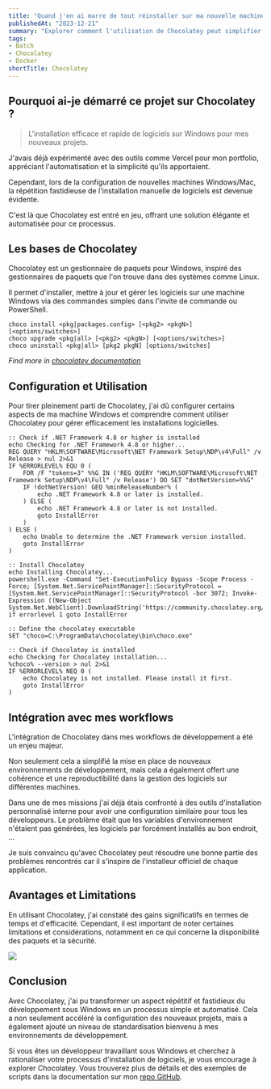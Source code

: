 ```yaml
---
title: "Quand j'en ai marre de tout réinstaller sur ma nouvelle machine..."
publishedAt: "2023-12-21"
summary: "Explorer comment l'utilisation de Chocolatey peut simplifier la réinstallation de logiciels et économiser un temps précieux."
tags:
- Batch
- Chocolatey
- Docker
shortTitle: Chocolatey
---
```


## Pourquoi ai-je démarré ce projet sur Chocolatey ?

> L'installation efficace et rapide de logiciels sur Windows pour mes nouveaux projets.

J'avais déjà expérimenté avec des outils comme Vercel pour mon portfolio, appréciant l'automatisation et la simplicité qu'ils apportaient.

Cependant, lors de la configuration de nouvelles machines Windows/Mac, la répétition fastidieuse de l'installation manuelle de logiciels est devenue évidente.

C'est là que Chocolatey est entré en jeu, offrant une solution élégante et automatisée pour ce processus.

## Les bases de Chocolatey
Chocolatey est un gestionnaire de paquets pour Windows, inspiré des gestionnaires de paquets que l'on trouve dans des systèmes comme Linux.

Il permet d'installer, mettre à jour et gérer les logiciels sur une machine Windows via des commandes simples dans l'invite de commande ou PowerShell.

```batch showLineNumbers {1-3}
choco install <pkg|packages.config> [<pkg2> <pkgN>] [<options/switches>]
choco upgrade <pkg|all> [<pkg2> <pkgN>] [<options/switches>]
choco uninstall <pkg|all> [pkg2 pkgN] [options/switches]
```
*Find more in [chocolatey documentation](https://docs.chocolatey.org/en-us/)*

## Configuration et Utilisation

Pour tirer pleinement parti de Chocolatey, j'ai dû configurer certains aspects de ma machine Windows et comprendre comment utiliser Chocolatey pour gérer efficacement les installations logicielles.

```batch showLineNumbers {3}
:: Check if .NET Framework 4.8 or higher is installed
echo Checking for .NET Framework 4.8 or higher...
REG QUERY "HKLM\SOFTWARE\Microsoft\NET Framework Setup\NDP\v4\Full" /v Release > nul 2>&1
IF %ERRORLEVEL% EQU 0 (
    FOR /F "tokens=3" %%G IN ('REG QUERY "HKLM\SOFTWARE\Microsoft\NET Framework Setup\NDP\v4\Full" /v Release') DO SET "dotNetVersion=%%G"
    IF !dotNetVersion! GEQ %minReleaseNumber% (
        echo .NET Framework 4.8 or later is installed.
    ) ELSE (
        echo .NET Framework 4.8 or later is not installed.
        goto InstallError
    )
) ELSE (
    echo Unable to determine the .NET Framework version installed.
    goto InstallError
)
```
```batch showLineNumbers {3, 11}
:: Install Chocolatey
echo Installing Chocolatey...
powershell.exe -Command "Set-ExecutionPolicy Bypass -Scope Process -Force; [System.Net.ServicePointManager]::SecurityProtocol = [System.Net.ServicePointManager]::SecurityProtocol -bor 3072; Invoke-Expression ((New-Object System.Net.WebClient).DownloadString('https://community.chocolatey.org/install.ps1'))"
if errorlevel 1 goto InstallError

:: Define the chocolatey executable
SET "choco=C:\ProgramData\chocolatey\bin\choco.exe"

:: Check if Chocolatey is installed
echo Checking for Chocolatey installation...
%choco% --version > nul 2>&1
IF %ERRORLEVEL% NEQ 0 (
    echo Chocolatey is not installed. Please install it first.
    goto InstallError
)
```

## Intégration avec mes workflows

L'intégration de Chocolatey dans mes workflows de développement a été un enjeu majeur.

Non seulement cela a simplifié la mise en place de nouveaux environnements de développement, mais cela a également offert une cohérence et une reproductibilité dans la gestion des logiciels sur différentes machines.

Dans une de mes missions j'ai déjà étais confronté à des outils d'installation personnalisé interne pour avoir une configuration similaire pour tous les développeurs.
Le problème était que les variables d'environnement n'étaient pas générées, les logiciels par forcément installés au bon endroit, ...

Je suis convaincu qu'avec Chocolatey peut résoudre une bonne partie des problèmes rencontrés car il s'inspire de l'installeur officiel de chaque application.

## Avantages et Limitations
En utilisant Chocolatey, j'ai constaté des gains significatifs en termes de temps et d'efficacité. Cependant, il est important de noter certaines limitations et considérations, notamment en ce qui concerne la disponibilité des paquets et la sécurité.

<Image
  width={600}
  height={400}
  src="/blog/chocolatey/code.svg"
/>

## Conclusion
Avec Chocolatey, j'ai pu transformer un aspect répétitif et fastidieux du développement sous Windows en un processus simple et automatisé. Cela a non seulement accéléré la configuration des nouveaux projets, mais a également ajouté un niveau de standardisation bienvenu à mes environnements de développement.

Si vous êtes un développeur travaillant sous Windows et cherchez à rationaliser votre processus d'installation de logiciels, je vous encourage à explorer Chocolatey. Vous trouverez plus de détails et des exemples de scripts dans la documentation sur mon [repo GitHub](https://github.com/Fyleek/chocolatey).
